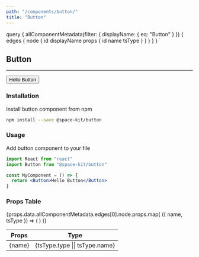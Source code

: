 ```yaml
---
path: "/components/button/"
title: "Button"
---
```



  query {
    allComponentMetadata(filter: { displayName: { eq: "Button" } }) {
      edges {
        node {
          id
          displayName
          props {
            id
            name
            tsType
          }
        }
      }
    }
  }
`

## Button

---

<Button>Hello Button</Button>

### Installation

Install button component from npm

```bash
npm install --save @space-kit/button
```

### Usage

Add button component to your file

```jsx
import React from "react"
import Button from "@space-kit/button"

const MyComponent = () => {
  return <Button>Hello Button</Button>
}
```

### Props Table

<table>
  <thead>
    <tr>
      <th>Props</th>
      <th>Type</th>
    </tr>
  </thead>
  <tbody>
    {props.data.allComponentMetadata.edges[0].node.props.map(
      ({ name, tsType }) => (
        <tr>
          <td>{name}</td>
          <td>{tsType.type || tsType.name}</td>
        </tr>
      )
    )}
  </tbody>
</table>
